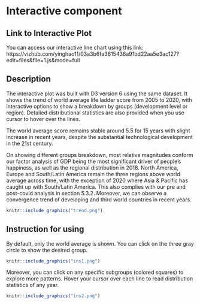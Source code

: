 # Interactive component

## Link to Interactive Plot

You can access our interactive line chart using this link: https://vizhub.com/yinghao11/03a3b6fa3615436a91bd22aa5e3ac127?edit=files&file=1.js&mode=full

## Description

The interactive plot was built with D3 version 6 using the same dataset. It shows the trend of world average life ladder score from 2005 to 2020, with interactive options to show a breakdown by groups (development level or region). Detailed distributional statistics are also provided when you use cursor to hover over the lines.

The world average score remains stable around 5.5 for 15 years with slight increase in recent years, despite the substantial technological development in the 21st century. 

On showing different groups breakdown, most relative magnitudes conform our factor analysis of GDP being the most significant driver of people's happiness, as well as the regional distribution in 2018. North America, Europe and South/Latin America remain the three regions above world average across time, with the exception of 2020 where Asia & Pacific has caught up with South/Latin America. This also complies with our pre and post-covid analysis in section 5.3.2. Moreover, we can observe a convergence trend of developing and third world countries in recent years.

```r
knitr::include_graphics("trend.png")
```

## Instruction for using

By default, only the world average is shown. You can click on the three gray circle to show the desired group. 
```r
knitr::include_graphics("ins1.png")
```
Moreover, you can click on any specific subgroups (colored squares) to explore more patterns. Hover your cursor over each line to read distribution statistics of any year. 
```r
knitr::include_graphics("ins2.png")
```
